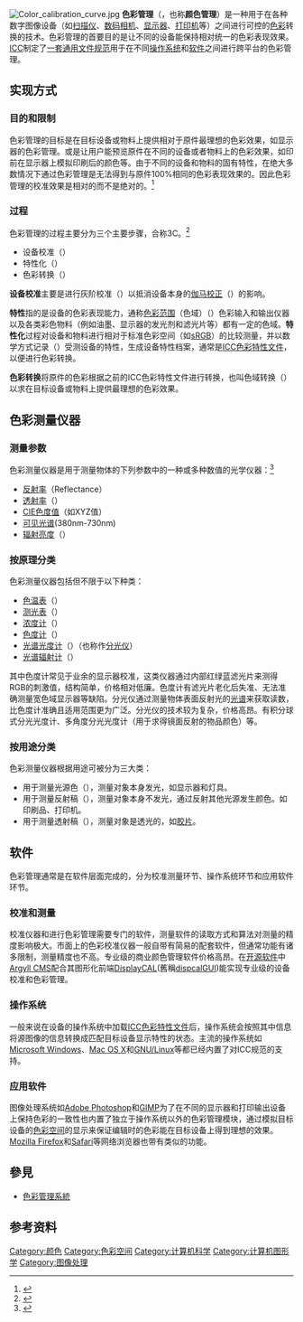 {{NoteTA
|G1=IT
}}
{{Refimprove|time=2017-04-15T02:25:20+00:00}}
[[File:Color_calibration_curve.jpg|thumb]]
'''色彩管理'''（{{lang-en|Color Management}}，也称'''颜色管理'''）是一种用于在各种数字图像设备（如[[扫描仪|扫描仪]]、[[数码相机|数码相机]]、[[显示器|显示器]]、[[打印机|打印机]]等）之间进行可控的[[色彩|色彩]]转换的技术。色彩管理的首要目的是让不同的设备能保持相对统一的色彩表现效果。[[国际色彩联盟|ICC]]制定了[[ICC色彩特性文件|一套通用文件规范]]用于在不同[[操作系统|操作系统]]和[[软件|软件]]之间进行跨平台的色彩管理。

== 实现方式 ==
=== 目的和限制 ===
色彩管理的目标是在目标设备或物料上提供相对于原件最理想的色彩效果，如显示器的色彩管理。或是让用户能预览原件在不同的设备或者物料上的色彩效果，如印前在显示器上模拟印刷后的颜色等。由于不同的设备和物料的固有特性，在绝大多数情况下通过色彩管理是无法得到与原件100%相同的色彩表现效果的。因此色彩管理的校准效果是相对的而不是绝对的。<ref>{{cite journal | title=中华印刷科技学会会讯，71期《数码打样的色彩管理趋势》 | issue=71}}</ref>

=== 过程 ===
色彩管理的过程主要分为三个主要步骤，合称3C。<ref>{{cite journal | title=中华印刷科技学会会讯，71期《数码打样的色彩管理趋势》（五、输入输出色彩管理系统的3C） | issue=71}}</ref>
* 设备校准（''{{lang|en|Calibration}}''）
* 特性化（''{{lang|en|Characterization}}''）
* 色彩转换（''{{lang|en|Conversion}}''）

'''设备校准'''主要是进行灰阶校准（''{{lang|en|Linearization}}''）以抵消设备本身的[[伽马校正|伽马校正]]（''{{lang|en|Gamma Correction}}''）的影响。

'''特性'''指的是设备的色彩表现能力，通称[[色彩范围|色彩范围]]（色域）（''{{lang|en|Gamut}}''）色彩输入和输出仪器以及各类彩色物料（例如油墨、显示器的发光剂和滤光片等）都有一定的色域。'''特性化'''过程对设备和物料进行相对于标准色彩空间（如[[sRGB|sRGB]]）的比较测量，并以数学方式记录（''{{lang|en|Profiling}}''）受测设备的特性，生成设备特性档案，通常是[[ICC色彩特性文件|ICC色彩特性文件]]，以便进行色彩转换。

'''色彩转换'''将原件的色彩根据之前的ICC色彩特性文件进行转换，也叫色域转换（''{{lang|en|Gamut Mapping}}''）以求在目标设备或物料上提供最理想的色彩效果。

== 色彩测量仪器 ==
=== 测量参数 ===
色彩测量仪器是用于测量物体的下列参数中的一种或多种数值的光学仪器：<ref>{{cite journal | title=中华印刷科技学会会讯，71期《数码打样的色彩管理趋势》（四、色彩测量仪器） | issue=71}}</ref>
* [[反射率|反射率]]（''{{lang|en|}}''Reflectance）
* [[透射率|透射率]]（''{{lang|en|Transmittance}}''）
* [[CIE色度值|CIE色度值]]（如XYZ值）
* [[可见光谱|可见光谱]](380nm-730nm)
* [[辐射亮度|辐射亮度]]（''{{lang|en|Spectral Radiance}}''）

=== 按原理分类 ===
色彩测量仪器包括但不限于以下种类：
* [[色温表|色温表]]（''{{lang|en|Color Temperature meter}}''）
* [[测光表|测光表]]（''{{lang|en|Exposure meter}}''）
* [[浓度计|浓度计]]（''{{lang|en|Densitometer}}''）
* [[色度计|色度计]]（''{{lang|en|Colorimeter}}''）
* [[光谱光度计|光谱光度计]]（''{{lang|en|Spectrophotometer}}''）（也称作[[分光仪|分光仪]]）
* [[光谱辐射计|光谱辐射计]]（''{{lang|en|Spectroradiometer}}''）

其中色度计常见于业余的显示器校准，这类仪器通过内部红绿蓝滤光片来测得RGB的刺激值，结构简单，价格相对低廉。色度计有滤光片老化后失准、无法准确测量宽色域显示器等缺陷。分光仪通过测量物体表面反射光的[[光谱|光谱]]来获取读数，比色度计准确且适用范围更为广泛。分光仪的技术较为复杂，价格高昂。有积分球式分光光度计、多角度分光光度计（用于求得镜面反射的物品颜色）等。

=== 按用途分类 ===
色彩测量仪器根据用途可被分为三大类：
* 用于测量光源色（''{{lang|en|Self-Luminance or Emission}}''），测量对象本身发光，如显示器和灯具。
* 用于测量反射稿（''{{lang|en|Surface Color}}''），测量对象本身不发光，通过反射其他光源发生颜色。如印刷品、打印机。
* 用于测量透射稿（''{{lang|en|Transmitted Color}}''），测量对象是透光的，如[[胶片|胶片]]。

== 软件 ==
色彩管理通常是在软件层面完成的，分为校准测量环节、操作系统环节和应用软件环节。
=== 校准和测量 ===
校准仪器和进行色彩管理需要专门的软件，测量软件的读取方式和算法对测量的精度影响极大。市面上的色彩校准仪器一般自带有简易的配套软件，但通常功能有诸多限制，测量精度也不高。专业级的商业颜色管理软件价格高昂。在[[开源软件|开源软件]]中[[Argyll_CMS|Argyll CMS]]配合其图形化前端[[DisplayCAL|DisplayCAL]](舊稱[[dispcalGUI|dispcalGUI]])能实现专业级的设备校准和色彩管理。

=== 操作系统 ===
一般来说在设备的操作系统中加载[[ICC色彩特性文件|ICC色彩特性文件]]后，操作系统会按照其中信息将源图像的信息转换成匹配目标设备显示特性的状态。主流的操作系统如[[Microsoft_Windows|Microsoft Windows]]、[[Mac_OS_X|Mac OS X]]和[[GNU/Linux|GNU/Linux]]等都已经内置了对ICC规范的支持。

=== 应用软件 ===
图像处理系统如[[Adobe_Photoshop|Adobe Photoshop]]和[[GIMP|GIMP]]为了在不同的显示器和打印输出设备上保持色彩的一致性也内置了独立于操作系统以外的色彩管理模块，通过模拟目标设备的[[色彩空间|色彩空间]]的显示来保证编辑时的色彩能在目标设备上得到理想的效果。[[Mozilla_Firefox|Mozilla Firefox]]和[[Safari|Safari]]等网络浏览器也带有类似的功能。

== 參見 ==
* [[色彩管理系統|色彩管理系統]]

== 参考资料 ==
<references/>

{{Photography}}
{{顏色主題}}

[[Category:颜色|Category:颜色]] 
[[Category:色彩空间|Category:色彩空间]]
[[Category:计算机科学|Category:计算机科学]]
[[Category:计算机图形学|Category:计算机图形学]]
[[Category:图像处理|Category:图像处理]]